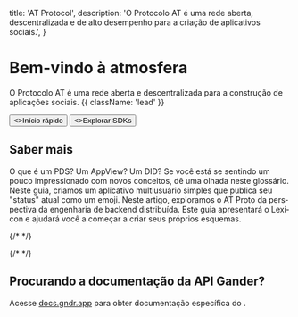 
  title: 'AT Protocol',
  description:
    'O Protocolo AT é uma rede aberta, descentralizada e de alto desempenho para a criação de aplicativos sociais.',
}


<HeroPattern />

# Bem-vindo à atmosfera

O Protocolo AT é uma rede aberta e descentralizada para a construção de aplicações sociais. {{ className: 'lead' }}

<div className="not-prose mb-16 mt-6 flex gap-3">
  <Button href="/guides/applications" arrow="right">
    <>Início rápido</>
  </Button>
  <Button href="/sdks" variant="outline">
    <>Explorar SDKs</>
  </Button>
</div>

<Guides lang="pt" />

<Specs lang="pt" />

## Saber mais

<div className="xl:grid grid-cols-2 gap-12 xl:max-w-none border-t border-zinc-900/5 dark:border-zinc-700 pt-10 mt-4">

<ArticleSummary tag="Guide" title="Glossário de termos" href="/guides/glossary" >
O que é um PDS? Um AppView? Um DID? Se você está se sentindo um pouco impressionado com novos conceitos, dê uma olhada neste glossário.
</ArticleSummary>

<ArticleSummary tag="Guide" title="Uma rápida introdução à construção no ATProto" href="/guides/applications" >
Neste guia, criamos um aplicativo multiusuário simples que publica seu "status" atual como um emoji.
</ArticleSummary>

<ArticleSummary tag="Article" title="ATProto para engenheiros de sistemas distribuídos" href="/articles/atproto-for-distsys-engineers" >
Neste artigo, exploramos o AT Proto da perspectiva da engenharia de backend distribuída.
</ArticleSummary>

<ArticleSummary tag="Guide" title="O que é Lexicon e como usá-lo para criar um esquema?" href="/guides/lexicon" >
Este guia apresentará o Lexicon e ajudará você a começar a criar seus próprios esquemas.
</ArticleSummary>

</div>

<div className="flex flex-col xl:grid grid-cols-3 gap-12 xl:max-w-none border-t border-zinc-900/5 dark:border-zinc-700 pt-10 mt-4">

<ImageCard image={WebWithoutWallsPng} href="https://www.youtube.com/watch?v=F1sJW6nTP6E" title="Web Sem Paredes - Palestra no React Universe 2024" tag="Talk" description="Uma introdução ao Protocolo AT apresentada por Dan Abramov na React Universe Conf 2024" />

<ImageCard image={DotMediaInterviewPng} href="https://flipboard.video/w/ophhJTECuL7fcBNbUitV3q" title="Torne a identidade central novamente, com Jay Graber da Bluesky" tag="Interview" description="Uma entrevista entre Jay Graber e o CEO da Flipboard, Mike McCue, sobre como tornar as redes sociais mais parecidas com a Web." />

<ImageCard image={WhitepaperPng} href="https://arxiv.org/abs/2402.03239" title="Bluesky e o Protocolo AT: Mídias Sociais Descentralizadas Utilizáveis" tag="Whitepaper" description="Um white paper escrito por Martin Kleppmann e pela equipe do AT Protocol." />

{/* <ImageCard image={TbdInterviewJpg} href="https://www.youtube.com/live/D5WVK7KfTAk" title="Construindo a Internet Social com o Protocolo AT da Bluesky" tag="Interview" description="Uma entrevista entre Dan Abramov e TBD sobre como o Protocolo AT funciona. Uma ótima introdução para pessoas novas no tópico!" /> */}

{/* <ImageCard image={HowDoesBlueskyWorkBlogpostPng} href="https://steveklabnik.com/writing/how-does-bluesky-work/" title="Como o Bluesky funciona?" tag="Community Blogpost" description="Uma postagem de blog de Steve Klabnik descrevendo como Bluesky e ATProto funcionam em alto nível." /> */}

</div>

## Procurando a documentação da API Gander?

Acesse [docs.gndr.app](https://docs.gndr.app) para obter documentação específica do .
